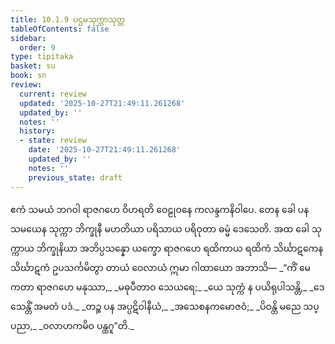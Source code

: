 ```yaml
---
title: 10.1.9 ပဌမသုက္ကာသုတ္တ
tableOfContents: false
sidebar:
  order: 9
type: tipitaka
basket: su
book: sn
review:
  current: review
  updated: '2025-10-27T21:49:11.261268'
  updated_by: ''
  notes: ''
  history:
  - state: review
    date: '2025-10-27T21:49:11.261268'
    updated_by: ''
    notes: ''
    previous_state: draft
---
```



<ReviewStatus review={frontmatter.review} showDetails={true} />

<HypothesisAnnotation frontmatter={frontmatter} />

<DynamicBreadcrumb />

<Division number="243" book="sn" e="ch" v="18" p="315">

<Paragraph number="1505" book="sn">
ဧကံ သမယံ ဘဂဝါ ရာဇဂဟေ ဝိဟရတိ ဝေဠုဝနေ ကလန္ဒကနိဝါပေ. တေန ခေါ ပန သမယေန သုက္ကာ ဘိက္ခုနီ မဟတိယာ ပရိသာယ ပရိဝုတာ ဓမ္မံ ဒေသေတိ. အထ ခေါ သုက္ကာယ ဘိက္ခုနိယာ အဘိပ္ပသန္နော ယက္ခော ရာဇဂဟေ ရထိကာယ ရထိကံ သိင်္ဃာဋကေန သိင်္ဃာဋကံ ဥပသင်္ကမိတွာ တာယံ ဝေလာယံ ဣမာ ဂါထာယော အဘာသိ—
</Paragraph>

<Paragraph number="1506" type="verses" book="sn">
_“ကိံ မေ ကတာ ရာဇဂဟေ မနုဿာ,_  
_မဓုပီတာဝ သေယရေ;_  
_ယေ သုက္ကံ န ပယိရုပါသန္တိ,_  
_ဒေသေန္တိံ အမတံ ပဒံ._  

</Paragraph>

<Paragraph number="1507" type="verses" book="sn">
_တဉ္စ ပန အပ္ပဋိဝါနီယံ,_  
_အသေစနကမောဇဝံ;_  
_ပိဝန္တိ မညေ သပ္ပညာ,_  
_ဝလာဟကမိဝ ပန္ထဂူ”တိ._
</Paragraph>
</Division>